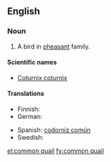 ==English==
{{wikipedia}}

===Noun===
{{en-noun|sg=[[common]] [[quail]]}}

# A bird in [[pheasant]] family.

====Scientific names====
* [[Coturnix coturnix]]

====Translations====
{{top}}
* Finnish: {{t+|fi|viiriäinen}}
* German: {{t+|de|Wachtel|f}}
{{mid}}
* Spanish: [[codorniz común]] {{f}}
* Swedish: {{t+|sv|vaktel|c}}
{{bottom}}

[[el:common quail]]
[[fy:common quail]]